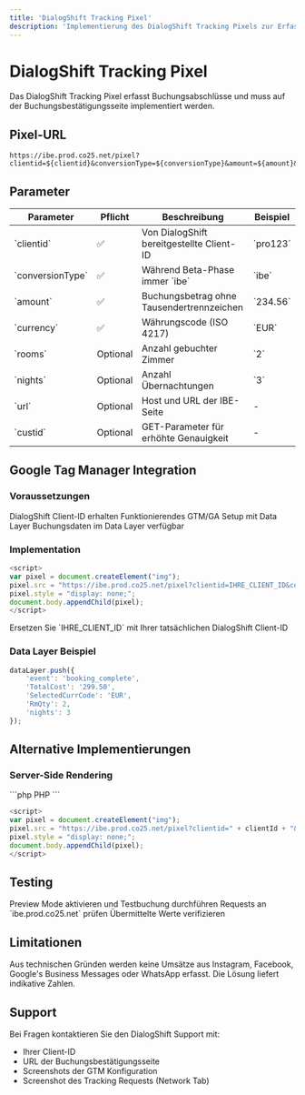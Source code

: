 ```yaml
---
title: 'DialogShift Tracking Pixel'
description: 'Implementierung des DialogShift Tracking Pixels zur Erfassung von Buchungsabschlüssen'
---
```


# DialogShift Tracking Pixel

Das DialogShift Tracking Pixel erfasst Buchungsabschlüsse und muss auf der Buchungsbestätigungsseite implementiert werden.

## Pixel-URL

```
https://ibe.prod.co25.net/pixel?clientid=${clientid}&conversionType=${conversionType}&amount=${amount}&currency=${currency}&rooms=${rooms}&nights=${nights}
```

## Parameter

<Table>
  <thead>
    <tr>
      <th>Parameter</th>
      <th>Pflicht</th>
      <th>Beschreibung</th>
      <th>Beispiel</th>
    </tr>
  </thead>
  <tbody>
    <tr>
      <td>`clientid`</td>
      <td>✅</td>
      <td>Von DialogShift bereitgestellte Client-ID</td>
      <td>`pro123`</td>
    </tr>
    <tr>
      <td>`conversionType`</td>
      <td>✅</td>
      <td>Während Beta-Phase immer `ibe`</td>
      <td>`ibe`</td>
    </tr>
    <tr>
      <td>`amount`</td>
      <td>✅</td>
      <td>Buchungsbetrag ohne Tausendertrennzeichen</td>
      <td>`234.56`</td>
    </tr>
    <tr>
      <td>`currency`</td>
      <td>✅</td>
      <td>Währungscode (ISO 4217)</td>
      <td>`EUR`</td>
    </tr>
    <tr>
      <td>`rooms`</td>
      <td>Optional</td>
      <td>Anzahl gebuchter Zimmer</td>
      <td>`2`</td>
    </tr>
    <tr>
      <td>`nights`</td>
      <td>Optional</td>
      <td>Anzahl Übernachtungen</td>
      <td>`3`</td>
    </tr>
    <tr>
      <td>`url`</td>
      <td>Optional</td>
      <td>Host und URL der IBE-Seite</td>
      <td>-</td>
    </tr>
    <tr>
      <td>`custid`</td>
      <td>Optional</td>
      <td>GET-Parameter für erhöhte Genauigkeit</td>
      <td>-</td>
    </tr>
  </tbody>
</Table>

## Google Tag Manager Integration

### Voraussetzungen

<Steps>
  <Step title="Client-ID">
    DialogShift Client-ID erhalten
  </Step>
  <Step title="E-Commerce Tracking">
    Funktionierendes GTM/GA Setup mit Data Layer
  </Step>
  <Step title="Data Layer">
    Buchungsdaten im Data Layer verfügbar
  </Step>
</Steps>

### Implementation

```javascript
<script>
var pixel = document.createElement("img"); 
pixel.src = "https://ibe.prod.co25.net/pixel?clientid=IHRE_CLIENT_ID&conversionType=ibe&amount={{TotalCost}}&currency={{SelectedCurrCode}}&rooms={{RmQty}}&nights={{nights}}"; 
pixel.style = "display: none;"; 
document.body.appendChild(pixel);
</script>
```

<Warning>
Ersetzen Sie `IHRE_CLIENT_ID` mit Ihrer tatsächlichen DialogShift Client-ID
</Warning>

### Data Layer Beispiel

```javascript
dataLayer.push({
    'event': 'booking_complete',
    'TotalCost': '299.50',
    'SelectedCurrCode': 'EUR',
    'RmQty': 2,
    'nights': 3
});
```

## Alternative Implementierungen

### Server-Side Rendering

<CodeGroup>
  ```php PHP
  <script>
  var pixel = document.createElement("img"); 
  pixel.src = "https://ibe.prod.co25.net/pixel?clientid=<?php echo $clientid; ?>&conversionType=ibe&amount=<?php echo $amount; ?>&currency=<?php echo $currency; ?>&rooms=<?php echo $rooms; ?>&nights=<?php echo $nights; ?>"; 
  pixel.style = "display: none;"; 
  document.body.appendChild(pixel);
  </script>
  ```
  
  ```javascript JavaScript
  <script>
  var pixel = document.createElement("img"); 
  pixel.src = "https://ibe.prod.co25.net/pixel?clientid=" + clientId + "&conversionType=ibe&amount=" + bookingAmount + "&currency=" + currencyCode + "&rooms=" + roomCount + "&nights=" + nightCount; 
  pixel.style = "display: none;";
  document.body.appendChild(pixel);
  </script>
  ```
</CodeGroup>

## Testing

<CardGroup cols={3}>
  <Card title="GTM Preview" icon="eye">
    Preview Mode aktivieren und Testbuchung durchführen
  </Card>
  <Card title="Network Tab" icon="network-wired">
    Requests an `ibe.prod.co25.net` prüfen
  </Card>
  <Card title="Parameter Check" icon="check-circle">
    Übermittelte Werte verifizieren
  </Card>
</CardGroup>

## Limitationen

<Note>
Aus technischen Gründen werden keine Umsätze aus Instagram, Facebook, Google's Business Messages oder WhatsApp erfasst. Die Lösung liefert indikative Zahlen.
</Note>

## Support

Bei Fragen kontaktieren Sie den DialogShift Support mit:
- Ihrer Client-ID
- URL der Buchungsbestätigungsseite
- Screenshots der GTM Konfiguration
- Screenshot des Tracking Requests (Network Tab) 